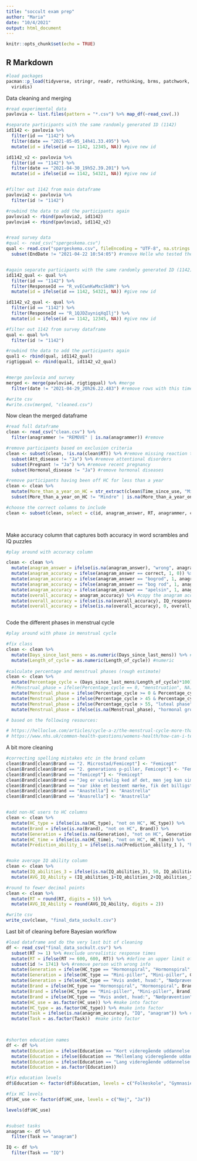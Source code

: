 ```yaml
---
title: "soccult exam prep"
author: "Maria"
date: "10/4/2021"
output: html_document
---
```


```r
knitr::opts_chunk$set(echo = TRUE)
```

## R Markdown

```r
#load packages
pacman::p_load(tidyverse, stringr, readr, rethinking, brms, patchwork, metafor, bayesplot,
  viridis)
```


Data cleaning and merging

```r

#read experimental data
pavlovia <- list.files(pattern = "*.csv") %>% map_df(~read_csv(.))

#separate participants with the same randomly generated ID (1142)
id1142 <- pavlovia %>% 
  filter(id == "1142") %>% 
  filter(date == "2021-05-05_14h41.33.495") %>% 
  mutate(id = ifelse(id == 1142, 12345, NA)) #give new id

id1142_v2 <- pavlovia %>% 
  filter(id == "1142") %>% 
  filter(date == "2021-04-30_19h52.39.201") %>% 
  mutate(id = ifelse(id == 1142, 54321, NA)) #give new id


#filter out 1142 from main dataframe
pavlovia2 <- pavlovia %>% 
  filter(id != "1142")

#rowbind the data to add the participants again
pavlovia3 <- rbind(pavlovia2, id1142)
pavlovia4 <- rbind(pavlovia3, id1142_v2)


#read survey data
#qual <- read_csv("spørgeskema.csv")  
qual <- read.csv("spørgeskema.csv", fileEncoding = "UTF-8", na.strings = c("", "NA")) %>% 
  subset(EndDate != "2021-04-22 10:54:05") #remove Helle who tested the survey for us


#again separate participants with the same randomly generated ID (1142)
id1142_qual <- qual %>% 
  filter(id == "1142") %>% 
  filter(ResponseId == "R_vvECwnKwMxcSk0N") %>% 
  mutate(id = ifelse(id == 1142, 54321, NA)) #give new id

id1142_v2_qual <- qual %>% 
  filter(id == "1142") %>% 
  filter(ResponseId == "R_1QJDZuyniqXqIlj") %>% 
  mutate(id = ifelse(id == 1142, 12345, NA)) #give new id

#filter out 1142 from survey dataframe
qual <- qual %>% 
  filter(id != "1142")

#rowbind the data to add the participants again
qual1 <- rbind(qual, id1142_qual)
rigtigqual <- rbind(qual1, id1142_v2_qual)


#merge pavlovia and survey
merged <- merge(pavlovia4, rigtigqual) %>% #merge
  filter(date != "2021-04-29_20h26.22.483") #remove rows with this time stamp

#write csv
#write.csv(merged, "cleaned.csv")


```

Now clean the merged dataframe

```r

#read full dataframe
clean <- read_csv("clean.csv") %>% 
  filter(anagrammer != "REMOVE" | is.na(anagrammer)) #remove 

#remove participants based on exclusion criteria 
clean <- subset(clean, !is.na(clean$RT)) %>% #remove missing reaction times
  subset(Att_disease != "Ja") %>% #remove attentional disorders
  subset(Pregnant != "Ja") %>% #remove recent pregnancy 
  subset(Hormonal_disease != "Ja") #remove hormonal diseases

#remove participants having been off HC for less than a year
clean <- clean %>% 
  mutate(More_than_a_year_on_HC = str_extract(clean$Time_since_use, "Mindre")) %>% #make a column for people having been off HC for less than a year
  subset(More_than_a_year_on_HC != "Mindre" | is.na(More_than_a_year_on_HC)) #include only people not coded in above column 

#choose the correct columns to include
clean <- subset(clean, select = c(id, anagram_answer, RT, anagrammer, correct, IQ_response.keys, IQ_response.corr, options, correctIQanswer, Gender, Age, HC_use, HC_ever, HC_time, Time_since_use, Previous_HC_Time, HC_type, HC_type_8_TEXT, Brand, Generation, Pregnant, Hormonal_disease, Days_since_last_mens, Length_of_cycle, Prediction_ability_1, Att_disease, Dyslexic, Education, IQ_abilities_1, IQ_abilities_2, IQ_abilities_3 ))

  
```

Make accuracy column that captures both accuracy in word scrambles and IQ puzzles

```r
#play around with accuracy column

clean <- clean %>% 
  mutate(anagram_answer = ifelse(is.na(anagram_answer), "wrong", anagram_answer)) %>% #NAs count as wrong answers
  mutate(anagram_accuracy = ifelse(anagram_answer == correct, 1, 0)) %>% #1 for correct solutions, 0 for incorrect 
  mutate(anagram_accuracy = ifelse(anagram_answer == "bogrod", 1, anagram_accuracy)) %>% #accept this is correct
  mutate(anagram_accuracy = ifelse(anagram_answer == "bog rod", 1, anagram_accuracy)) %>% #accept this is correct
  mutate(anagram_accuracy = ifelse(anagram_answer == "apelsin", 1, anagram_accuracy)) %>% #accept this is correct
  mutate(overall_accuracy = anagram_accuracy) %>% #copy the anagram accuracy to the overall accuracy
  mutate(overall_accuracy = ifelse(is.na(overall_accuracy), IQ_response.corr, anagram_accuracy)) %>% #add the IQ accuracy where we have missing info 
  mutate(overall_accuracy = ifelse(is.na(overall_accuracy), 0, overall_accuracy))



```

Code the different phases in menstrual cycle

```r
#play around with phase in menstrual cycle

#fix class
clean <- clean %>% 
  mutate(Days_since_last_mens = as.numeric(Days_since_last_mens)) %>% #numeric
  mutate(Length_of_cycle = as.numeric(Length_of_cycle)) #numeric
         
#calculate percentage and menstrual phases (rough estimate)
clean <- clean %>% 
  mutate(Percentage_cycle = (Days_since_last_mens/Length_of_cycle)*100) %>% #how far along in menstrual cycle
  #(Menstrual_phase = ifelse(Percentage_cycle == 0, "menstruation", NA)) %>% #on their period
  mutate(Menstrual_phase = ifelse(Percentage_cycle >= 0 & Percentage_cycle <= 45, "follicular phase", NA)) %>%  #follicular phase
  mutate(Menstrual_phase = ifelse(Percentage_cycle > 45 & Percentage_cycle <= 55, "ovulation", Menstrual_phase)) %>%  #ovulation 
  mutate(Menstrual_phase = ifelse(Percentage_cycle > 55, "luteal phase", Menstrual_phase)) %>%  #luteal phase
  mutate(Menstrual_phase = ifelse(is.na(Menstrual_phase), "hormonal group", Menstrual_phase)) #add the hormonal group to avoid NAs

# based on the following resources:

# https://helloclue.com/articles/cycle-a-z/the-menstrual-cycle-more-than-just-the-period ovulation occurs midway through period
# https://www.nhs.uk/common-health-questions/womens-health/how-can-i-tell-when-i-am-ovulating/ ovulation occurs 10-16 days before period

```

A bit more cleaning

```r
#correcting spelling mistakes etc in the brand column
clean$Brand[clean$Brand == "2. Microstad/Femicept"] <- "Femicept"
clean$Brand[clean$Brand == "2. generations p-piller, Femicept"] <- "Femicept"
clean$Brand[clean$Brand == "femicept"] <- "Femicept"
clean$Brand[clean$Brand == "Jeg er virkelig ked af det, men jeg kan simpelthen ikke huske det"] <- NA
clean$Brand[clean$Brand == "var ikke et bestemt mærke, fik det billigste og derfor ikke samme mærke hver gang."] <- "No idea" #virker ikke
clean$Brand[clean$Brand == "Anastella"] <- "Anastrella"
clean$Brand[clean$Brand == "Anasrella"] <- "Anastrella"


#add non-HC users to HC columns
clean <- clean %>% 
  mutate(HC_type = ifelse(is.na(HC_type), "not on HC", HC_type)) %>% 
  mutate(Brand = ifelse(is.na(Brand), "not on HC", Brand)) %>% 
  mutate(Generation = ifelse(is.na(Generation), "not on HC", Generation)) %>% 
  mutate(HC_time = ifelse(is.na(HC_time), "not on HC", HC_time)) %>% 
  mutate(Prediction_ability_1 = ifelse(is.na(Prediction_ability_1 ), "hormonal group", Prediction_ability_1))


#make average IQ ability column
clean <- clean %>% 
  mutate(IQ_abilities_3 = ifelse(is.na(IQ_abilities_3), 50, IQ_abilities_3)) %>% #we infer average abilities for missing values
  mutate(AVG_IQ_Ability = (IQ_abilities_1+IQ_abilities_2+IQ_abilities_3)/3) #average 

#round to fewer decimal points
clean <- clean %>% 
  mutate(RT = round(RT, digits = 5)) %>% 
  mutate(AVG_IQ_Ability = round(AVG_IQ_Ability, digits = 2))

#write csv
write_csv(clean, "final_data_sockult.csv")
```

Last bit of cleaning before  Bayesian workflow

```r


#load dataframe and do the very last bit of cleaning
df <- read_csv("final_data_sockult.csv") %>% 
  subset(RT >= 1) %>% #exclude unrealistic response times
  mutate(RT = ifelse(RT >= 600, 600, RT)) %>% #define an upper limit of 10 minutes 
  subset(id != 1741) %>% #remove person with wrong info
  mutate(Generation = ifelse(HC_type == "Hormonspiral", "Hormonspiral", Generation)) %>% #add different HC groups to generation column
  mutate(Generation = ifelse(HC_type == "Mini-piller", "Mini-piller", Generation)) %>% #same as above
  mutate(Generation = ifelse(HC_type == "Hvis andet, hvad:", "Nødprævention", Generation)) %>% #same as above
  mutate(Brand = ifelse(HC_type == "Hormonspiral", "Hormonspiral", Brand)) %>% #add different HC groups to brand column
  mutate(Brand = ifelse(HC_type == "Mini-piller", "Mini-piller", Brand)) %>% #same as above
  mutate(Brand = ifelse(HC_type == "Hvis andet, hvad:", "Nødprævention", Brand)) %>%  #same as above
  mutate(HC_use = as.factor(HC_use)) %>% #make into factor
  mutate(HC_type = as.factor(HC_type)) %>% #make into factor
  mutate(Task = ifelse(is.na(anagram_accuracy), "IQ", "anagram")) %>% #make task column
  mutate(Task = as.factor(Task))  #make into factor
  


#shorten education names
df <- df %>% 
  mutate(Education = ifelse(Education == "Kort videregående uddannelse (fx. erhvervsuddannelse på 2 år inkl praktik)", "Kort", Education)) %>% 
  mutate(Education = ifelse(Education == "Mellemlang videregående uddannelse (fx. bachelor)", "Mellemlang", Education)) %>% 
  mutate(Education = ifelse(Education == "Lang videregående uddannelse (fx. kandidat el. PhD)", "Lang", Education)) %>% 
  mutate(Education = as.factor(Education))

#fix education levels
df$Education <- factor(df$Education, levels = c("Folkeskole", "Gymnasiel uddannelse", "Kort", "Mellemlang", "Lang"))

#fix HC levels
df$HC_use <- factor(df$HC_use, levels = c("Nej", "Ja"))

levels(df$HC_use)


#subset tasks
anagram <- df %>% 
  filter(Task == "anagram")

IQ <- df %>% 
  filter(Task == "IQ")

```

